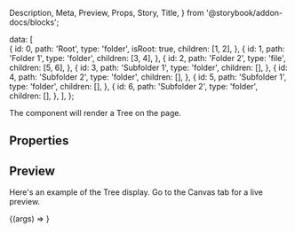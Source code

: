   Description,
  Meta,
  Preview,
  Props,
  Story,
  Title,
} from '@storybook/addon-docs/blocks';


  data: [    
    {
      id: 0,
      path: 'Root',
      type: 'folder',
      isRoot: true,
      children: [1, 2],
    },
    {
      id: 1,
      path: 'Folder 1',
      type: 'folder',
      children: [3, 4],
    },
    {
      id: 2,
      path: 'Folder 2',
      type: 'file',
      children: [5, 6],
    },
    {
      id: 3,
      path: 'Subfolder 1',
      type: 'folder',
      children: [],
    },
    {
      id: 4,
      path: 'Subfolder 2',
      type: 'folder',
      children: [],
    },
    {
      id: 5,
      path: 'Subfolder 1',
      type: 'folder',
      children: [],
    },
    {
      id: 6,
      path: 'Subfolder 2',
      type: 'folder',
      children: [],
    },
  ],
};

<Meta
  component={Tree}
  title="Component/Tree"
/>

<Title>Tree</Title>

<Description>
  The component will render a Tree on the page.
</Description>

## Properties

<Props of={Tree} />

## Preview

Here's an example of the Tree display. Go to the Canvas tab for a live preview.

<Canvas>
  <Story name="Overview">
    <div style={{display: "flex", marginBottom: "20px"}}>
      <div style={{marginRight: "20px"}}>
        <Tree {...previewArgs} />
      </div>
    </div>
    
  </Story>
</Canvas>

<Preview>
  <Story name="Playground" args={previewArgs}>
    {(args) => <Tree {...args} />}
  </Story>
</Preview>